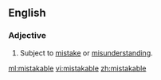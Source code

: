 ==English==
===Adjective===
{{en-adj}}

#Subject to [[mistake]] or [[misunderstanding]].

[[ml:mistakable]]
[[vi:mistakable]]
[[zh:mistakable]]